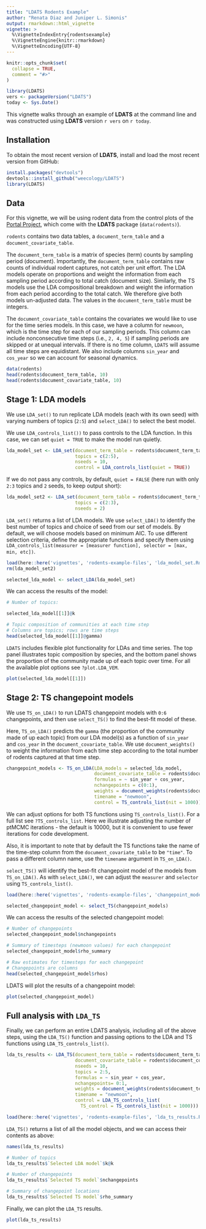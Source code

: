 ```yaml
---
title: "LDATS Rodents Example"
author: "Renata Diaz and Juniper L. Simonis"
output: rmarkdown::html_vignette
vignette: >
  %\VignetteIndexEntry{rodentsexample}
  %\VignetteEngine{knitr::rmarkdown}
  %\VignetteEncoding{UTF-8}
---
```


```r
knitr::opts_chunk$set(
  collapse = TRUE,
  comment = "#>"
)
```

```r
library(LDATS)
vers <- packageVersion("LDATS")
today <- Sys.Date()
```

This vignette walks through an example of **LDATS** at the command line and
was constructed using **LDATS** version `r vers` on `r today`.


## Installation

To obtain the most recent version of **LDATS**, install and load the most recent 
version from GitHub:

```r
install.packages("devtools")
devtools::install_github("weecology/LDATS")
library(LDATS)
```

## Data

For this vignette, we will be using rodent data from the control plots of the
[Portal Project](https://github.com/weecology/portaldata), which come with
the **LDATS** package (`data(rodents)`).

`rodents` contains two data tables, a `document_term_table` and a `document_covariate_table`. 

The `document_term_table` is a matrix of species (term) counts by sampling period (document). Importantly, the `document_term_table` contains raw counts of individual rodent captures, not catch per unit effort. The LDA models operate on proportions and weight the information from each sampling period according to total catch (document size). Similarly, the TS models use the LDA compositional breakdown and weight the information from each period according to the total catch. We therefore give both models un-adjusted data. The values in the `document_term_table` must be integers.

The `document_covariate_table` contains the covariates we would like to use for the time series models. In this case, we have a column for `newmoon`, which is the time step for each of our sampling periods. This column can include nonconsecutive time steps (i.e., `2, 4, 5`) if sampling periods are skipped or at unequal intervals. If there is no time column, `LDATS` will assume all time steps are equidistant. We also include columns `sin_year` and `cos_year` so we can account for seasonal dynamics.

```r
data(rodents)
head(rodents$document_term_table, 10)
head(rodents$document_covariate_table, 10)
```


## Stage 1: LDA models

We use `LDA_set()` to run replicate LDA models (each with its own seed) with varying numbers of topics (`2:5`) and `select_LDA()` to select the best model.

We use `LDA_controls_list())` to pass controls to the LDA function. In this case, we can set `quiet = TRUE` to make the model run quietly. 

```r
lda_model_set <- LDA_set(document_term_table = rodents$document_term_table,
                         topics = c(2:5),
                         nseeds = 10,
                         control = LDA_controls_list(quiet = TRUE))

```


If we do not pass any controls, by default, `quiet = FALSE` (here run with only `2:3` topics and `2` seeds, to keep output short): 

```r
lda_model_set2 <- LDA_set(document_term_table = rodents$document_term_table,
                         topics = c(2:3),
                         nseeds = 2)
```

`LDA_set()` returns a list of LDA models. We use `select_LDA()` to identify the best number of topics and choice of seed from our set of models. By default, we will choose models based on minimum AIC. To use different selection criteria, define the appropriate functions and specify them using `LDA_controls_list(measurer = [measurer function], selector = [max, min, etc])`. 

```r
load(here::here('vignettes', 'rodents-example-files', 'lda_model_set.Rds'))
rm(lda_model_set2)
```

```r
selected_lda_model <- select_LDA(lda_model_set)
```


We can access the results of the model:

```r
# Number of topics:

selected_lda_model[[1]]@k

# Topic composition of communities at each time step
# Columns are topics; rows are time steps
head(selected_lda_model[[1]]@gamma)

```

`LDATS` includes flexible plot functionality for LDAs and time series. The top panel illustrates topic composition by species, and the bottom panel shows the proportion of the community made up of each topic over time. For all the available plot options see `?plot.LDA_VEM`. 

```r
plot(selected_lda_model[[1]])

```


## Stage 2: TS changepoint models

We use `TS_on_LDA()` to run LDATS changepoint models with `0:6` changepoints, and then use `select_TS()` to find the best-fit model of these. 

Here, `TS_on_LDA()` predicts the `gamma` (the proportion of the community made of up each topic) from our LDA model(s) as a function of `sin_year` and `cos_year` in the `document_covariate_table`. We use `document_weights()` to weight the information from each time step according to the total number of rodents captured at that time step. 


```r
changepoint_models <- TS_on_LDA(LDA_models = selected_lda_model, 
                                document_covariate_table = rodents$document_covariate_table,
                                formulas = ~ sin_year + cos_year,
                                nchangepoints = c(0:1), 
                                weights = document_weights(rodents$document_term_table),
                                timename = "newmoon",
                                control = TS_controls_list(nit = 1000))

```


We can adjust options for both TS functions using `TS_controls_list()`. For a full list see `?TS_controls_list`. Here we illustrate adjusting the number of ptMCMC iterations - the default is 10000, but it is convenient to use fewer iterations for code development.

Also, it is important to note that by default the TS functions take the name of the time-step column from the `document_covariate_table` to be `"time"`. To pass a different column name, use the `timename` argument in `TS_on_LDA()`. 

`select_TS()` will identify the best-fit changepoint model of the models from `TS_on_LDA()`. As with `select_LDA()`, we can adjust the `measurer` and `selector` using `TS_controls_list()`. 

```r
load(here::here('vignettes', 'rodents-example-files', 'changepoint_models.Rds'))
```

```r
selected_changepoint_model <- select_TS(changepoint_models)
```

We can access the results of the selected changepoint model:

```r
# Number of changepoints
selected_changepoint_model$nchangepoints

# Summary of timesteps (newmoon values) for each changepoint
selected_changepoint_model$rho_summary

# Raw estimates for timesteps for each changepoint
# Changepoints are columns
head(selected_changepoint_model$rhos)

```

LDATS will plot the results of a changepoint model:

```r
plot(selected_changepoint_model)
```

## Full analysis with `LDA_TS`

Finally, we can perform an entire LDATS analysis, including all of the above steps, using the `LDA_TS()` function and passing options to the LDA and TS functions using `LDA_TS_controls_list()`.

```r
lda_ts_results <- LDA_TS(document_term_table = rodents$document_term_table,
                         document_covariate_table = rodents$document_covariate_table,
                         nseeds = 10, 
                         topics = 2:5,
                         formulas = ~ sin_year + cos_year,
                         nchangepoints= 0:1,
                         weights = document_weights(rodents$document_term_table),
                         timename = "newmoon",
                         control = LDA_TS_controls_list(
                           TS_control = TS_controls_list(nit = 1000)))
```

```r
load(here::here('vignettes', 'rodents-example-files', 'lda_ts_results.Rds'))
```

`LDA_TS()` returns a list of all the model objects, and we can access their contents as above:

```r
names(lda_ts_results)

# Number of topics
lda_ts_results$`Selected LDA model`$k@k

# Number of changepoints
lda_ts_results$`Selected TS model`$nchangepoints

# Summary of changepoint locations
lda_ts_results$`Selected TS model`$rho_summary
```

Finally, we can plot the `LDA_TS` results.

```r
plot(lda_ts_results)
```

